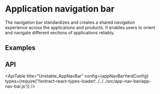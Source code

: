 <!--
Copyright (c) 2018-2020 Uber Technologies, Inc.

This source code is licensed under the MIT license found in the
LICENSE file in the root directory of this source tree.
-->




<SEO
  description="The shared navigation bar component enables users to orient and navigate different sections of applications reliably."
  keywords="navigation, menu, app header, app navigation bar"
/>


# Application navigation bar

The navigation bar standardizes and creates a shared navigation experience across the applications and products.
It enables users to orient and navigate different sections of applications reliably.

## Examples

<Example title="Web application navigation bar " path="app-nav-bar/basic.js">
  <Basic />
</Example>

## API

<ApiTable
  title="Unstable_AppNavBar"
  config={appNavBarYardConfig}
  types={require('!!extract-react-types-loader!../../../src/app-nav-bar/app-nav-bar.js')}
/>

<Exports
  component={AppNavBarExports}
  title="Navigation bar exports"
  path="baseui/app-nav-bar"
/>
